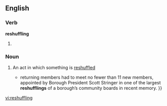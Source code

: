 ==English==

===Verb===
'''reshuffling'''

# {{present participle of|[[reshuffle]]}}

===Noun===
{{en-noun}}

# {{context|gerund of [[reshuffle]]}} An act in which something is [[reshuffle]]d
#*{{quote-news|year=2007|date=April 29|author=David Shaftel|title=A Borough President Who Wields a Big Broom|work=New York Times|url=http://www.nytimes.com/2007/04/29/nyregion/thecity/29boar.html
|passage={{...|As they shuffled into an auditorium at St. Vincent’s Hospital Manhattan on West 12th Street,}} returning members had to meet no fewer than 11 new members, appointed by Borough President Scott Stringer in one of the largest '''reshufflings''' of a borough’s community boards in recent memory. }}


[[vi:reshuffling]]
